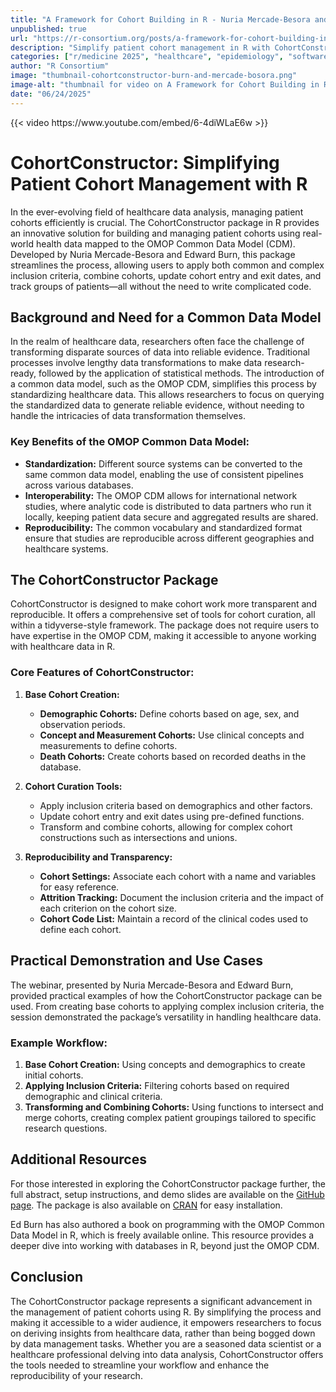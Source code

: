 ```yaml
--- 
title: "A Framework for Cohort Building in R - Nuria Mercade-Besora and Edward Burn" 
unpublished: true 
url: "https://r-consortium.org/posts/a-framework-for-cohort-building-in-r-nuria-mercade-besora-and-edward-burn/"
description: "Simplify patient cohort management in R with CohortConstructor, using OMOP Common Data Model for healthcare data." 
categories: ["r/medicine 2025", "healthcare", "epidemiology", "software development"]
author: "R Consortium" 
image: "thumbnail-cohortconstructor-burn-and-mercade-bosora.png" 
image-alt: "thumbnail for video on A Framework for Cohort Building in R - Nuria Mercade-Besora and Edward Burn" 
date: "06/24/2025" 
---
```


{{< video https://www.youtube.com/embed/6-4diWLaE6w >}}

# CohortConstructor: Simplifying Patient Cohort Management with R

In the ever-evolving field of healthcare data analysis, managing patient cohorts efficiently is crucial. The CohortConstructor package in R provides an innovative solution for building and managing patient cohorts using real-world health data mapped to the OMOP Common Data Model (CDM). Developed by Nuria Mercade-Besora and Edward Burn, this package streamlines the process, allowing users to apply both common and complex inclusion criteria, combine cohorts, update cohort entry and exit dates, and track groups of patients—all without the need to write complicated code.

## Background and Need for a Common Data Model

In the realm of healthcare data, researchers often face the challenge of transforming disparate sources of data into reliable evidence. Traditional processes involve lengthy data transformations to make data research-ready, followed by the application of statistical methods. The introduction of a common data model, such as the OMOP CDM, simplifies this process by standardizing healthcare data. This allows researchers to focus on querying the standardized data to generate reliable evidence, without needing to handle the intricacies of data transformation themselves.

### Key Benefits of the OMOP Common Data Model:

- **Standardization:** Different source systems can be converted to the same common data model, enabling the use of consistent pipelines across various databases.
- **Interoperability:** The OMOP CDM allows for international network studies, where analytic code is distributed to data partners who run it locally, keeping patient data secure and aggregated results are shared.
- **Reproducibility:** The common vocabulary and standardized format ensure that studies are reproducible across different geographies and healthcare systems.

## The CohortConstructor Package

CohortConstructor is designed to make cohort work more transparent and reproducible. It offers a comprehensive set of tools for cohort curation, all within a tidyverse-style framework. The package does not require users to have expertise in the OMOP CDM, making it accessible to anyone working with healthcare data in R.

### Core Features of CohortConstructor:

1. **Base Cohort Creation:**
   - **Demographic Cohorts:** Define cohorts based on age, sex, and observation periods.
   - **Concept and Measurement Cohorts:** Use clinical concepts and measurements to define cohorts.
   - **Death Cohorts:** Create cohorts based on recorded deaths in the database.

2. **Cohort Curation Tools:**
   
   - Apply inclusion criteria based on demographics and other factors.
   - Update cohort entry and exit dates using pre-defined functions.
   - Transform and combine cohorts, allowing for complex cohort constructions such as intersections and unions.

3. **Reproducibility and Transparency:**
   - **Cohort Settings:** Associate each cohort with a name and variables for easy reference.
   - **Attrition Tracking:** Document the inclusion criteria and the impact of each criterion on the cohort size.
   - **Cohort Code List:** Maintain a record of the clinical codes used to define each cohort.

## Practical Demonstration and Use Cases

The webinar, presented by Nuria Mercade-Besora and Edward Burn, provided practical examples of how the CohortConstructor package can be used. From creating base cohorts to applying complex inclusion criteria, the session demonstrated the package's versatility in handling healthcare data.

### Example Workflow:
1. **Base Cohort Creation:** Using concepts and demographics to create initial cohorts.
2. **Applying Inclusion Criteria:** Filtering cohorts based on required demographic and clinical criteria.
3. **Transforming and Combining Cohorts:** Using functions to intersect and merge cohorts, creating complex patient groupings tailored to specific research questions.

## Additional Resources

For those interested in exploring the CohortConstructor package further, the full abstract, setup instructions, and demo slides are available on the [GitHub page](https://github.com/OHDSI/CohortConstructor). The package is also available on [CRAN](https://cran.r-project.org/web/packages/CohortConstructor/index.html) for easy installation.

Ed Burn has also authored a book on programming with the OMOP Common Data Model in R, which is freely available online. This resource provides a deeper dive into working with databases in R, beyond just the OMOP CDM.

## Conclusion

The CohortConstructor package represents a significant advancement in the management of patient cohorts using R. By simplifying the process and making it accessible to a wider audience, it empowers researchers to focus on deriving insights from healthcare data, rather than being bogged down by data management tasks. Whether you are a seasoned data scientist or a healthcare professional delving into data analysis, CohortConstructor offers the tools needed to streamline your workflow and enhance the reproducibility of your research.
